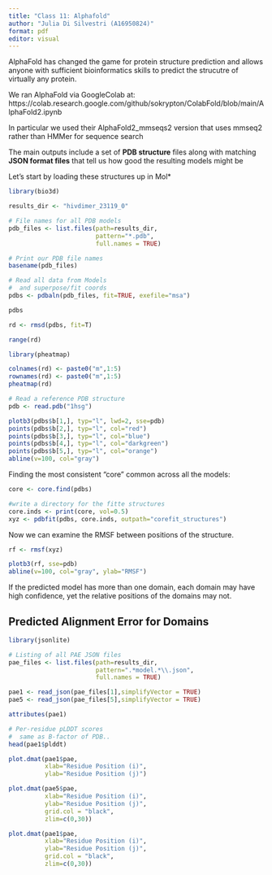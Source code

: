 ```yaml
---
title: "Class 11: Alphafold"
author: "Julia Di Silvestri (A16950824)"
format: pdf
editor: visual
---
```


AlphaFold has changed the game for protein structure prediction and allows anyone with sufficient bioinformatics skills to predict the strucutre of virtually any protein.

We ran AlphaFold via GoogleColab at:
https://colab.research.google.com/github/sokrypton/ColabFold/blob/main/AlphaFold2.ipynb

In particular we used their AlphaFold2_mmseqs2 version that uses mmseq2 rather than HMMer for sequence search

The main outputs include a set of **PDB structure** files along with matching **JSON format files** that tell us how good the resulting models might be

Let's start by loading these structures up in Mol*

```r
library(bio3d)

results_dir <- "hivdimer_23119_0"

# File names for all PDB models
pdb_files <- list.files(path=results_dir,
                        pattern="*.pdb",
                        full.names = TRUE)

# Print our PDB file names
basename(pdb_files)
```

```r
# Read all data from Models 
#  and superpose/fit coords
pdbs <- pdbaln(pdb_files, fit=TRUE, exefile="msa")
```

```r
pdbs
```

```r
rd <- rmsd(pdbs, fit=T)

range(rd)
```

```r
library(pheatmap)

colnames(rd) <- paste0("m",1:5)
rownames(rd) <- paste0("m",1:5)
pheatmap(rd)
```

```r
# Read a reference PDB structure
pdb <- read.pdb("1hsg")
```

```r
plotb3(pdbs$b[1,], typ="l", lwd=2, sse=pdb)
points(pdbs$b[2,], typ="l", col="red")
points(pdbs$b[3,], typ="l", col="blue")
points(pdbs$b[4,], typ="l", col="darkgreen")
points(pdbs$b[5,], typ="l", col="orange")
abline(v=100, col="gray")
```

Finding the most consistent "core" common across all the models:

```r
core <- core.find(pdbs)

#write a directory for the fitte structures
core.inds <- print(core, vol=0.5)
xyz <- pdbfit(pdbs, core.inds, outpath="corefit_structures")
```

Now we can examine the RMSF between positions of the structure. 

```r
rf <- rmsf(xyz)

plotb3(rf, sse=pdb)
abline(v=100, col="gray", ylab="RMSF")
```

If the predicted model has more than one domain, each domain may have high confidence, yet the relative positions of the domains may not. 

## Predicted Alignment Error for Domains

```r
library(jsonlite)

# Listing of all PAE JSON files
pae_files <- list.files(path=results_dir,
                        pattern=".*model.*\\.json",
                        full.names = TRUE)
```

```r
pae1 <- read_json(pae_files[1],simplifyVector = TRUE)
pae5 <- read_json(pae_files[5],simplifyVector = TRUE)

attributes(pae1)
```

```r
# Per-residue pLDDT scores 
#  same as B-factor of PDB..
head(pae1$plddt) 
```

```r
plot.dmat(pae1$pae, 
          xlab="Residue Position (i)",
          ylab="Residue Position (j)")
```

```r
plot.dmat(pae5$pae, 
          xlab="Residue Position (i)",
          ylab="Residue Position (j)",
          grid.col = "black",
          zlim=c(0,30))
```

```r
plot.dmat(pae1$pae, 
          xlab="Residue Position (i)",
          ylab="Residue Position (j)",
          grid.col = "black",
          zlim=c(0,30))
```




